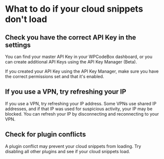# What to do if your cloud snippets don't load

## Check you have the correct API Key in the settings

You can find your master API Key in your WPCodeBox dashboard, or you can create additional API Keys
using the API Key Manager (Beta).

If you created your API Key using the API Key Manager, make sure you have the correct permissions set and that it's enabled.

## If you use a VPN, try refreshing your IP

If you use a VPN, try refreshing your IP address. Some VPNs use shared IP addresses, and if that IP was used for suspicious
activity, your IP may be blocked. You can refresh your IP by disconnecting and reconnecting to your VPN.

## Check for plugin conflicts

A plugin conflict may prevent your cloud snippets from loading. Try disabling all other plugins and see if your cloud snippets load.
